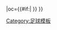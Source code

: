{{fb team |t=艾爾聯 |tan=艾爾聯足球會 |tc=SCO |abb={{#if:{{{abb|}}}|AYR{{0}}}} |oc={{#if:{{{oc|}}}|{{{oc}}} }} }}<!--
--><noinclude>[[Category:足球模板]]</noinclude>